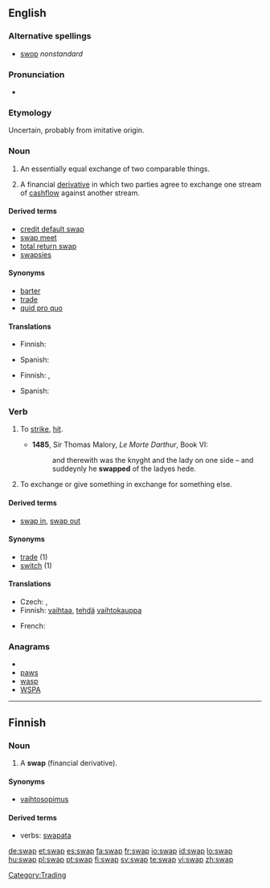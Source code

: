 {{wikipedia}}
==English==

===Alternative spellings===
* [[swop]]  ''nonstandard''

===Pronunciation===
* {{audio|en-us-swap.ogg|Audio (US)}}
*: {{rhymes|ɒp}}

===Etymology===
Uncertain, probably from imitative origin.

===Noun===
{{en-noun}}

# An essentially equal exchange of two comparable things.
# {{finance}} A financial [[derivative]] in which two parties agree to exchange one stream of [[cashflow]] against another stream. 

====Derived terms====
* [[credit default swap]]
* [[swap meet]]
* [[total return swap]]
* [[swapsies]]

====Synonyms====
* [[barter]]
* [[trade]]
* [[quid pro quo]]

====Translations====
{{trans-top|equal exchange}}
* Finnish: {{t-|fi|vaihtokauppa}}
{{trans-mid}}
* Spanish: {{t|es|cambalache|m}}
{{trans-bottom}}

{{trans-top|finance: derivative}}
* Finnish: {{t-|fi|vaihtosopimus}}, {{t|fi|swap}}
{{trans-mid}}
* Spanish: {{t|es|permuta|f}}
{{trans-bottom}}

===Verb===
{{en-verb|swaps|swapping|swapped}}

# {{obsolete}} To [[strike]], [[hit]].
#*'''1485''', Sir Thomas Malory, ''Le Morte Darthur'', Book VI:
#*:and therewith was the knyght and the lady on one side – and suddeynly he '''swapped''' of the ladyes hede.
# To exchange or give something in exchange for something else.

====Derived terms====
* [[swap in]], [[swap out]]

====Synonyms====
* [[trade]] (1)
* [[switch]] (1)

====Translations====
{{trans-top|exchange or give (something) in exchange for}}
* Czech: {{t-|cs|vyměnit}},  {{t-|cs|prohodit}}
* Finnish: [[vaihtaa]], [[tehdä]] [[vaihtokauppa]]
{{trans-mid}}
* French: {{t+|fr|échanger}}
{{trans-bottom}}

===Anagrams===
* {{alphagram|apsw}}
* [[paws#English|paws]]
* [[wasp#English|wasp]]
* [[WSPA#English|WSPA]]

[[Category:Trading]]

----

==Finnish==

===Noun===
{{infl|fi|noun}}

# {{context|finance|slang|lang=fi}} A '''swap''' (financial derivative).

====Synonyms====
* [[vaihtosopimus]]

====Derived terms====
* verbs: [[swapata]]

[[de:swap]]
[[et:swap]]
[[es:swap]]
[[fa:swap]]
[[fr:swap]]
[[io:swap]]
[[id:swap]]
[[lo:swap]]
[[hu:swap]]
[[pl:swap]]
[[pt:swap]]
[[fi:swap]]
[[sv:swap]]
[[te:swap]]
[[vi:swap]]
[[zh:swap]]